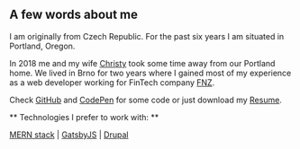 ## A few words about me

I am originally from Czech Republic. For the past six years I am situated in Portland,
Oregon.

In 2018 me and my wife [Christy](https://www.christyleezilka.com/) took some time away from our Portland home.
We lived in Brno for two years where I gained most of my experience as a web developer working for FinTech company
[FNZ](https://www.fnz.com/).

‍Check [GitHub](https://github.com/blahutkam) and [CodePen](https://codepen.io/blahec)
for some code or just download my
[Resume](https://drive.google.com/file/d/1sHRqrUNXp64h0TQHmqO_H6gsdjxPnaMl/view?usp=sharing).

** Technologies I prefer to work with: **

[MERN stack](https://www.mongodb.com/mern-stack) |
[GatsbyJS](https://www.gatsbyjs.com/) | [Drupal](https://www.drupal.org/)
